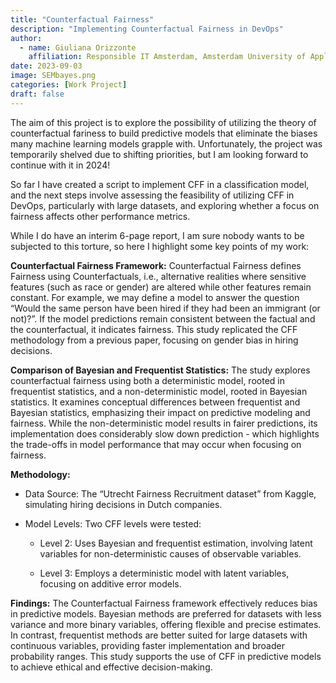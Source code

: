```yaml
---
title: "Counterfactual Fairness"
description: "Implementing Counterfactual Fairness in DevOps"
author:
  - name: Giuliana Orizzonte
    affiliation: Responsible IT Amsterdam, Amsterdam University of Applied Sciences
date: 2023-09-03
image: SEMbayes.png
categories: [Work Project]
draft: false
---
```


The aim of this project is to explore the possibility of utilizing the theory of counterfactual fariness to build predictive models that eliminate the biases many machine learning models grapple with. Unfortunately, the project was temporarily shelved due to shifting priorities, but I am looking forward to continue with it in 2024!

So far I have created a script to implement CFF in a classification model, and the next steps involve assessing the feasibility of utilizing CFF in DevOps, particularly with large datasets, and exploring whether a focus on fairness affects other performance metrics.

While I do have an interim 6-page report, I am sure nobody wants to be subjected to this torture, so here I highlight some key points of my work:

**Counterfactual Fairness Framework:** Counterfactual Fairness defines Fairness using Counterfactuals, i.e., alternative realities where sensitive features (such as race or gender) are altered while other features remain constant. For example, we may define a model to answer the question "Would the same person have been hired if they had been an immigrant (or not)?". If the model predictions remain consistent between the factual and the counterfactual, it indicates fairness. This study replicated the CFF methodology from a previous paper, focusing on gender bias in hiring decisions.

**Comparison of Bayesian and Frequentist Statistics:** The study explores counterfactual fairness using both a deterministic model, rooted in frequentist statistics, and a non-deterministic model, rooted in Bayesian statistics. It examines conceptual differences between frequentist and Bayesian statistics, emphasizing their impact on predictive modeling and fairness. While the non-deterministic model results in fairer predictions, its implementation does considerably slow down prediction - which highlights the trade-offs in model performance that may occur when focusing on fairness.

**Methodology:**

-   Data Source: The "Utrecht Fairness Recruitment dataset" from Kaggle, simulating hiring decisions in Dutch companies.

-   Model Levels: Two CFF levels were tested:

    -   Level 2: Uses Bayesian and frequentist estimation, involving latent variables for non-deterministic causes of observable variables.

    -   Level 3: Employs a deterministic model with latent variables, focusing on additive error models.

**Findings:** The Counterfactual Fairness framework effectively reduces bias in predictive models. Bayesian methods are preferred for datasets with less variance and more binary variables, offering flexible and precise estimates. In contrast, frequentist methods are better suited for large datasets with continuous variables, providing faster implementation and broader probability ranges. This study supports the use of CFF in predictive models to achieve ethical and effective decision-making.
